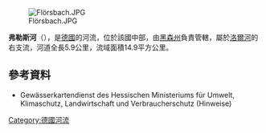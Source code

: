 {{Multiple issues|
{{Expand language|1=de|time=2020-08-24T15:25:00+00:00}}
{{Onesource|time=2020-08-24T15:25:00+00:00}}
}}
{{Coord|50|6|2.30|N|9|27|36.01|E|display=title}}
[[Image:Flörsbach.JPG|right]]

'''弗勒斯河'''（{{lang-de|Flörsbach}}），是[[德國|德國]]的河流，位於該國中部，由[[黑森州|黑森州]]負責管轄，屬於[[洛爾河_(美因河支流)|洛爾河]]的右支流，河道全長5.9公里，流域面積14.9平方公里。

==參考資料==
* Gewässerkartendienst des Hessischen Ministeriums für Umwelt, Klimaschutz, Landwirtschaft und Verbraucherschutz (Hinweise)

{{Germany-geo-stub}}
[[Category:德國河流|Category:德國河流]]